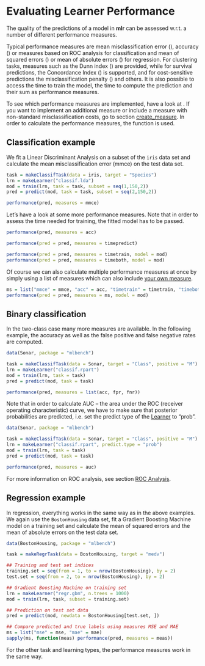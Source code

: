 # Evaluating Learner Performance

The quality of the predictions of a model in **mlr** can be assessed w.r.t. a
number of different performance measures.

Typical performance measures are mean misclassification error (\man[mmce]),
accuracy (\man[acc]) or measures based on ROC analysis for classification and mean
of squared errors (\man[mse]) or mean of absolute errors (\man[mae]) for regression.
For clustering tasks, measures such as the Dunn index (\man[dunn]) are provided,
while for survival predictions, the Concordance Index (\man[cindex]) is
supported, and for cost-sensitive predictions the misclassification penalty
(\man[mcp]) and others. It is also possible to access the time to train the
model, the time to compute the prediction and their sum as performance measures.

To see which performance measures are implemented, have a look at \man[measures].
If you want to implement an additional measure or include a measure with
non-standard misclassification costs, go to section
[create_measure](create_measure.md).
In order to calculate the performance measures, the function \man[performance] is used.


## Classification example

We fit a Linear Discriminant Analysis on a subset of the ``iris`` data set and calculate
the mean misclassification error (mmce) on the test data set.

```r
task = makeClassifTask(data = iris, target = "Species")
lrn = makeLearner("classif.lda")
mod = train(lrn, task = task, subset = seq(1,150,2))
pred = predict(mod, task = task, subset = seq(2,150,2))

performance(pred, measures = mmce)
```

Let's have a look at some more performance measures. Note that in order to assess
the time needed for training, the fitted model has to be passed.

```r
performance(pred, measures = acc)

performance(pred = pred, measures = timepredict)

performance(pred = pred, measures = timetrain, model = mod)
performance(pred = pred, measures = timeboth, model = mod)
```

Of course we can also calculate multiple performance measures at once by simply using a list of measures which can also include [your own measure](create_measure.md).

```r
ms = list("mmce" = mmce, "acc" = acc, "timetrain" = timetrain, "timeboth" = timeboth)
performance(pred = pred, measures = ms, model = mod)
```

## Binary classification

In the two-class case many more measures are available. In the following example,
the accuracy as well as the false positive and false negative rates are computed.

```r
data(Sonar, package = "mlbench")

task = makeClassifTask(data = Sonar, target = "Class", positive = "M")
lrn = makeLearner("classif.rpart")
mod = train(lrn, task = task)
pred = predict(mod, task = task)

performance(pred, measures = list(acc, fpr, fnr))
```

Note that in order to calculate AUC -- the area under the ROC (receiver
operating characteristic) curve, we have to make sure that posterior
probabilities are predicted, i.e. set the predict type of the [Learner](http://berndbischl.github.io/mlr/man/makeLearner.html) to "prob".

```r
data(Sonar, package = "mlbench")

task = makeClassifTask(data = Sonar, target = "Class", positive = "M")
lrn = makeLearner("classif.rpart", predict.type = "prob")
mod = train(lrn, task = task)
pred = predict(mod, task = task)

performance(pred, measures = auc)
```

For more information on ROC analysis, see section [ROC Analysis](roc_analysis.md).


## Regression example

In regression, everything works in the same way as in the above examples.
We again use the ``BostonHousing`` data set, fit a Gradient Boosting Machine
model on a training set and calculate the mean of squared errors and the mean of
absolute errors on the test data set.

```r
data(BostonHousing, package = "mlbench")

task = makeRegrTask(data = BostonHousing, target = "medv")

## Training and test set indices
training.set = seq(from = 1, to = nrow(BostonHousing), by = 2)
test.set = seq(from = 2, to = nrow(BostonHousing), by = 2)

## Gradient Boosting Machine on training set
lrn = makeLearner("regr.gbm", n.trees = 1000)
mod = train(lrn, task, subset = training.set)

## Prediction on test set data
pred = predict(mod, newdata = BostonHousing[test.set, ])

## Compare predicted and true labels using measures MSE and MAE
ms = list("mse" = mse, "mae" = mae)
sapply(ms, function(meas) performance(pred, measures = meas))
```

For the other task and learning types, the performance measures work in the same
way.
